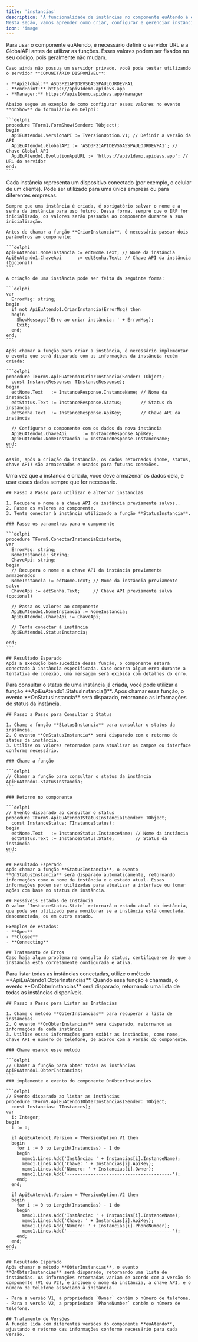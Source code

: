 ```yaml
---
title: 'instancias'
description: 'A funcionalidade de instâncias no componente euAtendo é essencial para a gestão de múltiplas empresas simultâneos. Cada instância representa uma conexão ativa com um canal de comunicação (como WhatsApp), permitindo que sua empresa tenha diferentes clientes configurados para diversos setores ou serviços.
Nesta seção, vamos aprender como criar, configurar e gerenciar instâncias, garantindo um controle eficiente sobre as operações de atendimento.'
icon: 'image'
---
```

<AccordionGroup>
  <Accordion icon="server" title="Autenticando o servidor da API">
    Para usar o componente euAtendo, é necessário definir o servidor URL e a GlobalAPI antes de utilizar as funções. Esses valores podem ser fixados no seu código, pois geralmente não mudam.

    Caso ainda não possua um servidor privado, você pode testar utilizando o servidor **COMUNITÁRIO DISPONÍVEL**:

    - **ApiGlobal:** ASD3F21APIDEVS6A5SPAULOJRDEVFA1
    - **endPoint:** https://apiv1demo.apidevs.app
    - **Manager:** https://apiv1demo.apidevs.app/manager

    Abaixo segue um exemplo de como configurar esses valores no evento **onShow** do formulário em Delphi:

    ```delphi
    procedure TForm1.FormShow(Sender: TObject);
    begin
      ApiEuAtendo1.VersionAPI := TVersionOption.V1; // Definir a versão da API
      ApiEuAtendo1.GlobalAPI := 'ASD3F21APIDEVS6A5SPAULOJRDEVFA1'; // Chave Global API
      ApiEuAtendo1.EvolutionApiURL := 'https://apiv1demo.apidevs.app'; // URL do servidor
    end;
    ```
  </Accordion>

  <Accordion icon="mobile-retro" title="Instâncias 'Celulares de Clientes'">
    Cada instância representa um dispositivo conectado (por exemplo, o celular de um cliente). Pode ser utilizado para uma única empresa ou para diferentes empresas. 

    Sempre que uma instância é criada, é obrigatório salvar o nome e a senha da instância para uso futuro. Dessa forma, sempre que o ERP for inicializado, os valores serão passados ao componente durante a sua inicialização.

    Antes de chamar a função **CriarInstancia**, é necessário passar dois parâmetros ao componente:

    ```delphi
    ApiEuAtendo1.NomeInstancia := edtNome.Text; // Nome da instância
    ApiEuAtendo1.ChaveApi      := edtSenha.Text; // Chave API da instância (Opcional)
    ```

    A criação de uma instância pode ser feita da seguinte forma:

    ```delphi
    var
      ErrorMsg: string;
    begin
      if not ApiEuAtendo1.CriarInstancia(ErrorMsg) then
      begin
        ShowMessage('Erro ao criar instância: ' + ErrorMsg);
        Exit;
      end;
    end;
    ```

    Após chamar a função para criar a instância, é necessário implementar o evento que será disparado com as informações da instância recém-criada:

    ```delphi
    procedure TForm9.ApiEuAtendo1CriarInstancia(Sender: TObject;
      const InstanceResponse: TInstanceResponse);
    begin
      edtNome.Text   := InstanceResponse.InstanceName; // Nome da instância
      edtStatus.Text := InstanceResponse.Status;       // Status da instância
      edtSenha.Text  := InstanceResponse.ApiKey;       // Chave API da instância

      // Configurar o componente com os dados da nova instância
      ApiEuAtendo1.ChaveApi      := InstanceResponse.ApiKey;
      ApiEuAtendo1.NomeInstancia := InstanceResponse.InstanceName;
    end;
    ```

    Assim, após a criação da instância, os dados retornados (nome, status, chave API) são armazenados e usados para futuras conexões.
  </Accordion>
  
  <Accordion icon="link" title="Conectar em uma instancia existente">
    Uma vez que a instancia é criada, voce deve armazenar os dados dela, e usar esses dados sempre que for necessario.

    ## Passo a Passo para utilizar e alternar instancias

    1. Recupere o nome e a chave API da instância previamente salvos..
    2. Passe os valores ao componente.
    3. Tente conectar à instância utilizando a função **StatusInstancia**.

    ### Passe os parametros para o componente

    ```delphi
    procedure TForm9.ConectarInstanciaExistente;
    var
      ErrorMsg: string;
      NomeInstancia: string;
      ChaveApi: string;
    begin
      // Recupera o nome e a chave API da instância previamente armazenados
      NomeInstancia := edtNome.Text; // Nome da instância previamente salvo
      ChaveApi := edtSenha.Text;     // Chave API previamente salva (opcional)

      // Passa os valores ao componente
      ApiEuAtendo1.NomeInstancia := NomeInstancia;
      ApiEuAtendo1.ChaveApi := ChaveApi;

      // Tenta conectar à instância
      ApiEuAtendo1.StatusInstancia;
      
    end;
    ```
	
	## Resultado Esperado
    Após a execução bem-sucedida dessa função, o componente estará conectado à instância especificada. Caso ocorra algum erro durante a tentativa de conexão, uma mensagem será exibida com detalhes do erro.

</Accordion>
  
 <Accordion icon="signal" title="Consultar Status da Instância">
    Para consultar o status de uma instância já criada, você pode utilizar a função **ApiEuAtendo1.StatusInstancia()**. Após chamar essa função, o evento **OnStatusInstancia** será disparado, retornando as informações de status da instância.

    ## Passo a Passo para Consultar o Status

    1. Chame a função **StatusInstancia** para consultar o status da instância.
    2. O evento **OnStatusInstancia** será disparado com o retorno do status da instância.
    3. Utilize os valores retornados para atualizar os campos ou interface conforme necessário.

    ### Chame a função

    ```delphi
    // Chamar a função para consultar o status da instância
    ApiEuAtendo1.StatusInstancia;
    ```

    ### Retorno no componente 

    ```delphi
    // Evento disparado ao consultar o status
    procedure TForm9.ApiEuAtendo1StatusInstancia(Sender: TObject;
      const InstanceStatus: TInstanceStatus);
    begin
      edtNome.Text   := InstanceStatus.InstanceName; // Nome da instância
      edtStatus.Text := InstanceStatus.State;        // Status da instância
    end;
    ```

    ## Resultado Esperado
    Após chamar a função **StatusInstancia**, o evento **OnStatusInstancia** será disparado automaticamente, retornando informações como o nome da instância e o estado atual. Essas informações podem ser utilizadas para atualizar a interface ou tomar ações com base no status da instância.

    ## Possíveis Estados de Instância
    O valor `InstanceStatus.State` retornará o estado atual da instância, que pode ser utilizado para monitorar se a instância está conectada, desconectada, ou em outro estado.

    Exemplos de estados:
    - **Open**
    - **Closed**
    - **Connecting**

    ## Tratamento de Erros
    Caso haja algum problema na consulta do status, certifique-se de que a instância está corretamente configurada e ativa.
</Accordion>


 <Accordion icon="list" title="Listar Todas as Instâncias">
    Para listar todas as instâncias conectadas, utilize o método **ApiEuAtendo1.ObterInstancias**. Quando essa função é chamada, o evento **OnObterInstancias** será disparado, retornando uma lista de todas as instâncias disponíveis.

    ## Passo a Passo para Listar as Instâncias

    1. Chame o método **ObterInstancias** para recuperar a lista de instâncias.
    2. O evento **OnObterInstancias** será disparado, retornando as informações de cada instância.
    3. Utilize essas informações para exibir as instâncias, como nome, chave API e número de telefone, de acordo com a versão do componente.

    ### Chame usando esse metodo

    ```delphi
    // Chamar a função para obter todas as instâncias
    ApiEuAtendo1.ObterInstancias;
    ```
    ### implemente o evento do componente OnObterInstancias
	
	```delphi
    // Evento disparado ao listar as instâncias
    procedure TForm9.ApiEuAtendo1ObterInstancias(Sender: TObject;
      const Instancias: TInstances);
    var
      i: Integer;
    begin
      i := 0;

      if ApiEuAtendo1.Version = TVersionOption.V1 then
      begin
        for i := 0 to Length(Instancias) - 1 do
        begin
          memo1.Lines.Add('Instância: ' + Instancias[i].InstanceName);
          memo1.Lines.Add('Chave: ' + Instancias[i].ApiKey);
          memo1.Lines.Add('Número: ' + Instancias[i].Owner);
          memo1.Lines.Add('----------------------------------------');
        end;
      end;

      if ApiEuAtendo1.Version = TVersionOption.V2 then
      begin
        for i := 0 to Length(Instancias) - 1 do
        begin
          memo1.Lines.Add('Instância: ' + Instancias[i].InstanceName);
          memo1.Lines.Add('Chave: ' + Instancias[i].ApiKey);
          memo1.Lines.Add('Número: ' + Instancias[i].PhoneNumber);
          memo1.Lines.Add('----------------------------------------');
        end;
      end;
    end;
    ```

    ## Resultado Esperado
    Após chamar o método **ObterInstancias**, o evento **OnObterInstancias** será disparado, retornando uma lista de instâncias. As informações retornadas variam de acordo com a versão do componente (V1 ou V2), e incluem o nome da instância, a chave API, e o número de telefone associado à instância.

    - Para a versão V1, a propriedade `Owner` contém o número de telefone.
    - Para a versão V2, a propriedade `PhoneNumber` contém o número de telefone.

    ## Tratamento de Versões
    A função lida com diferentes versões do componente **euAtendo**, ajustando o retorno das informações conforme necessário para cada versão.
</Accordion>

  
  
  
  
  
</AccordionGroup>